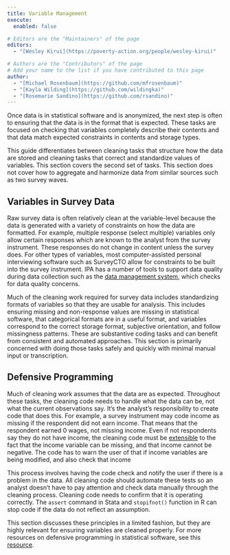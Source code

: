 ```yaml
---
title: Variable Management
execute: 
  enabled: false

# Editors are the "Maintainers" of the page
editors:
  - "[Wesley Kirui](https://poverty-action.org/people/wesley-kirui)"

# Authors are the "Contributors" of the page
# Add your name to the list if you have contributed to this page
author:
  - "[Michael Rosenbaum](https://github.com/mfrosenbaum)"
  - "[Kayla Wilding](https://github.com/wildingka)"
  - "[Rosemarie Sandino](https://github.com/rsandino)"
---
```


Once data is in statistical software and is anonymized, the next step is often to ensuring that the data is in the format that is expected. These tasks are focused on checking that variables completely describe their contents and that data match expected constraints in contents and storage types.

This guide differentiates between cleaning tasks that structure how the data are stored and cleaning tasks that correct and standardize values of variables. This section covers the second set of tasks. This section does not cover how to aggregate and harmonize data from similar sources such as two survey waves.

## Variables in Survey Data

Raw survey data is often relatively clean at the variable-level because the data is generated with a variety of constraints on how the data are formatted. For example, multiple response (select multiple) variables only allow certain responses which are known to the analyst from the survey instrument. These responses do not change in content unless the survey does. For other types of variables, most computer-assisted personal interviewing software such as SurveyCTO allow for constraints to be built into the survey instrument. IPA has a number of tools to support data quality during data collection such as the [data management system](https://github.com/PovertyAction/high-frequency-checks), which checks for data quality concerns.

Much of the cleaning work required for survey data includes standardizing formats of variables so that they are usable for analysis. This includes ensuring missing and non-response values are missing in statistical software, that categorical formats are in a useful format, and variables correspond to the correct storage format, subjective orientation, and follow missingness patterns. These are substantive coding tasks and can benefit from consistent and automated approaches. This section is primarily concerned with doing those tasks safely and quickly with minimal manual input or transcription.

## Defensive Programming

Much of cleaning work assumes that the data are as expected. Throughout these tasks, the cleaning code needs to handle what the data can be, not what the current observations say. It’s the analyst’s responsibility to create code that does this. For example, a survey instrument may code income as missing if the respondent did not earn income. That means that the respondent earned 0 wages, not missing income. Even if not respondents say they do not have income, the cleaning code must be [extensible](https://en.wikipedia.org/wiki/Extensibility) to the fact that the income variable can be missing, and that income cannot be negative. The code has to warn the user of that if income variables are being modified, and also check that income 

This process involves having the code check and notify the user if there is a problem in the data. All cleaning code should automate these tests so an analyst doesn’t have to pay attention and check data manually through the cleaning process. Cleaning code needs to confirm that it is operating correctly. The `assert` command in Stata and `stopifnot()` function in R can stop code if the data do not reflect an assumption.

This section discusses these principles in a limited fashion, but they are highly relevant for ensuring variables are cleaned properly. For more resources on defensive programming in statistical software, see this [resource](https://thepoliticalmethodologist.com/2016/06/06/embrace-your-fallibility-thoughts-on-code-integrity/).